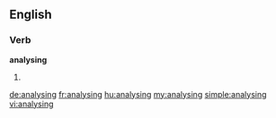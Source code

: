 ==English==

===Verb===
'''analysing'''

# {{present participle of|[[analyse]]}}

[[de:analysing]]
[[fr:analysing]]
[[hu:analysing]]
[[my:analysing]]
[[simple:analysing]]
[[vi:analysing]]